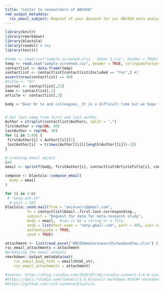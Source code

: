 ```yaml
---
title: "Letter to researchers of ANCOVA"
rmd_output_metadata:
  rsc_email_subject: Request of your dataset for our ANCOVA meta-analysis
---
```


```r
library(knitr)
library(rmarkdown)
library(blastula)
library(readxl) # hey
library(testit)
```

```r
#temp <- read.csv("sample_screened.xlsx - Sheet 1.csv", header = TRUE)
temp <- read.csv("sample_screened.csv", header = TRUE, stringsAsFactors = FALSE)
contactlist <- data.frame(temp)
contactlist <- contactlist[contactlist$Included == "Yes",] #1
assert(nrow(contactlist) == 40)
#title <- "Dr"
journal <- contactlist[,23]
name <- contactlist[,1]
article <- contactlist[,3]
```


```r
body <-"Dear Dr %s and colleagues, It is a difficult time but we hope this email finds you well. We are researchers at the Centre for Reproducible Science at University of Zurich, Switzerland. We are interested in re-analyzing studies using Analysis of Covariance (ANCOVA) published in highly ranked journals and in the fields of medicine, multidisciplinary science, neuroscience and psychiatry. We want to explore how many studies share data when requested and if we are able to reanalyze results from ANCOVA. Our study has been registered and the protocol is available here: https://osf.io/4mfdh/. Your study entitled ‘%s’ recently published in ‘%s’ is one such study we had sampled. We would greatly appreciate it if you can share with us a minimal dataset from your study (with explained labels for each variable) and some analysis code that might be relevant. We do not require the full data, only the minimal dataset to reproduce the ANCOVA result. Also, if your paper contains multiple ANCOVAs, we only aim to reproduce the first one reported in the paper. We kindly ask you to specify which are your dependent variables, independent variables and covariates in the excel file attached. We would highly appreciate it if data can be made available in the next 14 days, if possible. It is a difficult time but we hope for your support so we can continue our research project. The findings of our study are aimed to improve teaching of best statistical practices and to improve the reproducibility of research findings. We thank you for your assistance in advance. Please reach out to us if you have any questions and we would be happy to elaborate more on the purpose of our study. Kind regards,Simon Schwab Audrey Yeo \\n -- Simon Schwab, PhD University of Zurich Center for Reproducible Science Hirschengraben 84 | 8001 Zurich | Switzerland | Phone: +41 44 63 44976 | simon.schwab@uzh.ch | www.crs.uzh.ch | https://schw4b.github.io"


# Get last name from first and last author
Author = strsplit(contactlist$Authors, split = ",")
firstAuthor = rep(NA, 40)
lastAuthor = rep(NA, 40)
for (i in 1:40) {
 firstAuthor[i] = Author[[i]][1]
 lastAuthor[i]  = trimws(Author[[i]][length(Author[[i]])-1])
}

# creating email object
i=3
email <- sprintf(body, firstAuthor[i], contactlist$ArticleTitle[i], contactlist$JournalTitle[i]) 

compose <- blastula::compose_email(
  body = email
)


```



```r
for (i in 1:n)
 # "smtp.uzh.ch"
  # port = 587
blastula::send.mail(from = "ancovacrs@gmail.com",
          to = contactlist$Email..first.last.corresponding.,
          subject = "Request for data for meta-research study",
          body = email,  #can it be a string or a file
          smtp = list(host.name = "smtp.gmail.com", port = 465, user.name = "ancovacrs@gmail.com", passwd = "ancova_crs2020", ssl = TRUE),              
          authenticate = TRUE,
          send = TRUE)

attachment <- list(read_excel("ANCOVAmetaresearchSchwabandYeo.xlsx") )
rsc_email_attachments = attachment
#producing the email outputs
rmarkdown::output_metadata$set(
    rsc_email_body_html = email$html_str,
    rsc_email_attachments = attachment)

```



```r
#source: https://blog.rstudio.com/2018/07/26/rstudio-connect-1-6-6-custom-emails/
#https://docs.rstudio.com/connect/1.6.6/user/r-markdown.html#r-markdown-email-body
#https://github.com/rich-iannone/blastula
```

